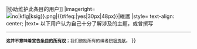 <noinclude></noinclude>{{tmbox
|small = {{{small|}}}
|image= [[File:Crystal Clear app kdmconfig.svg|{{#ifeq:{{{small|}}}|yes|30px|48px}}|协助维护此条目的用户]]
|imageright= [[File:Nuvola apps {{#ifeq:{{{article}}}|no|kfig|ksig}}.png|{{#ifeq:{{{small|}}}|yes|30px|48px}}|維護]]
|style= text-align: center;
|text= 以下用户认为自己十分了解{{{page|该条目}}}涉及的主题，或曾撰写{{{page|此条目}}}<br />{{{help|如果有关于本条目的{{nowrap|[[{{SITENAME}}:可供查证|内容查证]]与[[Wikipedia:可靠来源|参考来源]]}}方面的问题，可以尝试詢問他们}}}

<div style="text-align: center; font-weight: bold;">{{{1}}}</div><hr/>
<small>'''这并不意味着宣告[[Wikipedia:条目的所有权|条目的所有权]]'''；我们鼓励所有的编者[[WP:BOLD|积极贡献]]。</small>
}}<includeonly>[[Category:有关注者的条目|{{PAGENAME}}]]</includeonly><noinclude>
{{Documentation}}
</noinclude>